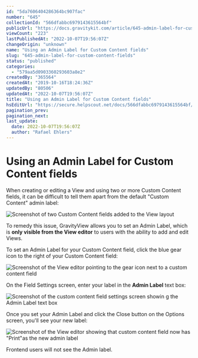 ```yaml
---
id: "5da7606404286364bc907fac"
number: "645"
collectionId: "566dfabbc6979143615564bf"
publicUrl: "https://docs.gravitykit.com/article/645-admin-label-for-custom-content-fields"
viewCount: "223"
lastPublishedAt: "2022-10-07T19:56:07Z"
changeOrigin: "unknown"
name: "Using an Admin Label for Custom Content fields"
slug: "645-admin-label-for-custom-content-fields"
status: "published"
categories: 
  - "579aa5d0903360293603a8e2"
createdBy: "365564"
createdAt: "2019-10-16T18:24:36Z"
updatedBy: "80506"
updatedAt: "2022-10-07T19:56:07Z"
title: "Using an Admin Label for Custom Content fields"
hsEditUrl: "https://secure.helpscout.net/docs/566dfabbc6979143615564bf/article/5da7606404286364bc907fac"
pagination_prev: 
pagination_next: 
last_update:
  date: 2022-10-07T19:56:07Z
  author: "Rafael Ehlers"
---
```


# Using an Admin Label for Custom Content fields

When creating or editing a View and using two or more Custom Content fields, it can be difficult to tell them apart from the default "Custom Content" admin label:

![Screenshot of two Custom Content fields added to the View layout](https://s3.amazonaws.com/helpscout.net/docs/assets/54c58489e4b051242988532c/images/6053ec7b0ad05379b10ce6d5/file-Vt6feanQG4.png)

To remedy this issue, GravityView allows you to set an Admin Label, which is **only visible from the View editor** to users with the ability to add and edit Views.

To set an Admin Label for your Custom Content field, click the blue gear icon to the right of your Custom Content field:

![Screenshot of the View editor pointing to the gear icon next to a custom content field](https://s3.amazonaws.com/helpscout.net/docs/assets/54c58489e4b051242988532c/images/6053eccc207e3b1188e1dcf0/file-vy8eE5SsvL.png)

On the Field Settings screen, enter your label in the **Admin Label** text box:

![Screenshot of the custom content field settings screen showin g the Admin Label text box](https://s3.amazonaws.com/helpscout.net/docs/assets/54c58489e4b051242988532c/images/6053ed4d24ce107ab4d1726e/file-Hz39TuHyBj.png)

Once you set your Admin Label and click the Close button on the Options screen, you'll see your new label:

![Screenshot of the View editor showing that custom content field now has "Print"as the new admin label](https://s3.amazonaws.com/helpscout.net/docs/assets/54c58489e4b051242988532c/images/6053ed863f70ab34d9ba0ca5/file-McDJV3h35b.png)

Frontend users will not see the Admin label.